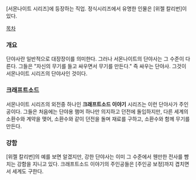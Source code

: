 [서몬나이트 시리즈]에 등장하는 직업. 정식시리즈에서 유명한 인물은 [위젤 칼리번]이 있다.

[[목차]]
=== 개요 ===
단야사란 일반적으로 대장장이를 의미한다. 그러나 서몬나이트의 단야사는 그 수준이 다른다. 그들은 "자신의 무기를 들고 싸우면서 무기를 만든다." 즉 싸우는 단야사. 그것이 서몬나이트 시리즈의 단야사인 것이다.

=== 크래프트소드 ===
서몬나이트 시리즈의 외전중 하나인 '''크래프트소드 이야기''' 시리즈는 이런 단야사가 주인공이다. 그들은 처음에는 단야용 햄머 하나만 의지하고 던전에 돌입하지만, 다른 세계의 소환수와 계약을 맺어, 소환수와 같이 던전을 돌며 재료를 구하고, 소환수와 함께 무기를 만든다.

=== 강함 ===
[위젤 칼리번]의 예를 보면 알겠지만, 강한 단야사는 이미 그 수준에서 웬만한 전사를 뺨치는 강함을 지니고 있다. 크래프트소드 이야기의 주인공들은 [주인공 보정]까지 겹치면서 세계도 구한다.
